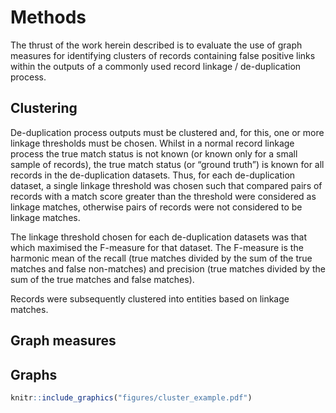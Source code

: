 # Methods {#methods}

The thrust of the work herein described is to evaluate the use of graph measures 
for identifying clusters of records containing false positive links within the 
outputs of a commonly used record linkage / de-duplication process.

## Clustering

De-duplication process outputs must be clustered and, for this, one or more 
linkage thresholds must be chosen. Whilst in a normal record linkage 
process the true match status is not known (or known only for a small sample of
records), the true match status (or "ground truth") is known for all records in
the de-duplication datasets. Thus, for each de-duplication dataset, a single 
linkage threshold was chosen such that compared pairs of records with a match 
score greater than the threshold were considered as linkage matches, otherwise 
pairs of records were not considered to be linkage matches.

The linkage threshold chosen for each de-duplication datasets was that which 
maximised the F-measure for that dataset. The F-measure is the harmonic mean of 
the recall (true matches divided by the sum of the true matches and false 
non-matches) and precision (true matches divided by the sum of the true matches 
and false matches).

Records were subsequently clustered into entities based on linkage matches.

## Graph measures



## Graphs

```r

knitr::include_graphics("figures/cluster_example.pdf")

```

